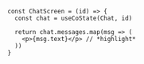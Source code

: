 ```
const ChatScreen = (id) => {
  const chat = useCoState(Chat, id)

  return chat.messages.map(msg => (
    <p>{msg.text}</p> // *highlight*
  ))
}
```
